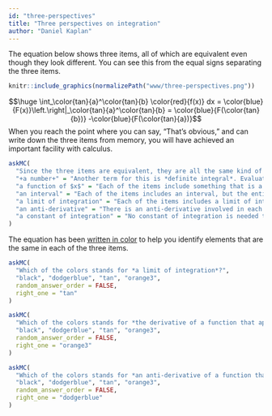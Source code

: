 ```yaml
---
id: "three-perspectives"
title: "Three perspectives on integration"
author: "Daniel Kaplan"
---
```


The equation below shows three items, all of which are equivalent even though they look different. You can see this from the equal signs separating the three items.

```r
knitr::include_graphics(normalizePath("www/three-perspectives.png"))
```
$$\huge \int_\color{tan}{a}^\color{tan}{b} \color{red}{f(x)} dx = \color{blue}{F(x)}\left.\right|_\color{tan}{a}^\color{tan}{b} = \color{blue}{F(\color{tan}{b})} -\color{blue}{F(\color{tan}{a})}$$
When you reach the point where you can say, "That's obvious," and can write down the three items from memory, you will have achieved an important facility with calculus.

```r
askMC(
  "Since the three items are equivalent, they are all the same kind of \"thing.\" What kind of thing are they?",
  "+a number+" = "Another term for this is *definite integral*. Evaluating an anti-derivative at two values of $x$ and subtracting one from the other gives a number. (Remember, in our notation, $a$ and $b$ stand for numerical constants, unless we specifically say otherwise.)",
  "a function of $x$" = "Each of the items include something that is a function of $x$, but the entire item is not itself a function of $x$.",
  "an interval" = "Each of the items includes an interval, but the entire item is not one.",
  "a limit of integration" = "Each of the items includes a limit of integration, but the entire item is not one.",
  "an anti-derivative" = "There is an anti-derivative involved in each item, but the entire item is not one.",
  "a constant of integration" = "No constant of integration is needed to express any of the items" 
)
```

The equation has been [written in color](https://betterexplained.com/articles/colorized-math-equations/) to help you identify elements that are the same in each of the three items. 

```r
askMC(
  "Which of the colors stands for *a limit of integration*?",
  "black", "dodgerblue", "tan", "orange3",
  random_answer_order = FALSE,
  right_one = "tan"
)
```

```r
askMC(
  "Which of the colors stands for *the derivative of a function that appears elsewhere in the equation*?",
  "black", "dodgerblue", "tan", "orange3",
  random_answer_order = FALSE,
  right_one = "orange3"
)
```

```r
askMC(
  "Which of the colors stands for *an anti-derivative of a function that appears elsewhere in the equation*?",
  "black", "dodgerblue", "tan", "orange3",
  random_answer_order = FALSE,
  right_one = "dodgerblue"
)
```
